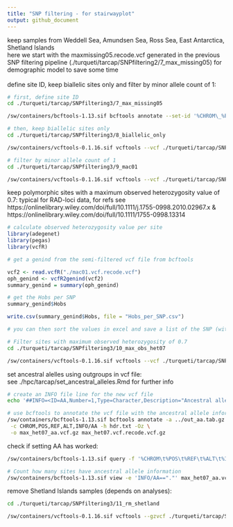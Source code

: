 ```yaml
---
title: "SNP filtering - for stairwayplot"
output: github_document
---
```

keep samples from Weddell Sea, Amundsen Sea, Ross Sea, East Antarctica, Shetland Islands
<br>
here we start with the maxmissing05.recode.vcf generated in the previous SNP filtering pipeline (./turqueti/tarcap/SNPfiltering2/7_max_missing05) for demographic model to save some time  
<br>
define site ID, keep biallelic sites only and filter by minor allele count of 1:
```bash
# first, define site ID
cd ./turqueti/tarcap/SNPfiltering3/7_max_missing05  

/sw/containers/bcftools-1.13.sif bcftools annotate --set-id '%CHROM\_%POS' maxmissing05.recode.vcf > maxmissing05_setID.vcf

# then, keep biallelic sites only
cd ./turqueti/tarcap/SNPfiltering3/8_biallelic_only  

/sw/containers/vcftools-0.1.16.sif vcftools --vcf ./turqueti/tarcap/SNPfiltering3/7_max_missing05/maxmissing05_setID.vcf --min-alleles 2 --max-alleles 2 --out maxmissing05_setID_biallelic --recode --recode-INFO-all

# filter by minor allele count of 1
cd ./turqueti/tarcap/SNPfiltering3/9_mac01  

/sw/containers/vcftools-0.1.16.sif vcftools --vcf ./turqueti/tarcap/SNPfiltering3/8_biallelic_only/maxmissing05_setID_biallelic.recode.vcf --mac 1 --out mac01.vcf --recode --recode-INFO-all
```
keep polymorphic sites with a maximum observed heterozygosity value of 0.7:
typical for RAD-loci data, for refs see https://onlinelibrary.wiley.com/doi/full/10.1111/j.1755-0998.2010.02967.x &
https://onlinelibrary.wiley.com/doi/full/10.1111/1755-0998.13314
```r
# calculate observed heterozygosity value per site
library(adegenet)
library(pegas)
library(vcfR)

# get a genind from the semi-filtered vcf file from bcftools

vcf2 <- read.vcfR("./mac01.vcf.recode.vcf")
oph_genind <- vcfR2genind(vcf2)
summary_genind = summary(oph_genind)

# get the Hobs per SNP 
summary_genind$Hobs 

write.csv(summary_genind$Hobs, file = "Hobs_per_SNP.csv")

# you can then sort the values in excel and save a list of the SNP (with site ID) with >0.7
```
```bash
# Filter sites with maximum observed heterozygosity of 0.7
cd ./turqueti/tarcap/SNPfiltering3/10_max_obs_het07

/sw/containers/vcftools-0.1.16.sif vcftools --vcf ./turqueti/tarcap/SNPfiltering3/9_mac01/mac01.vcf.recode.vcf --exclude site_obs_het_over_07.tsv --out max_het07.vcf --recode --recode-INFO-all
```
set ancestral alelles using outgroups in vcf file:  
see ./hpc/tarcap/set_ancestral_alleles.Rmd for further info
```bash
# create an INFO file line for the new vcf file
echo '##INFO=<ID=AA,Number=1,Type=Character,Description="Ancestral allele">' > hdr.txt

# use bcftools to annotate the vcf file with the ancestral allele information
/sw/containers/bcftools-1.13.sif bcftools annotate -a ../out_aa.tab.gz \
 -c CHROM,POS,REF,ALT,INFO/AA -h hdr.txt -Oz \
 -o max_het07_aa.vcf.gz max_het07.vcf.recode.vcf.gz
```
check if setting AA has worked:
```bash
/sw/containers/bcftools-1.13.sif query -f '%CHROM\t%POS\t%REF\t%ALT\t%INFO/AA\n' max_het07_aa.vcf.gz | less

# Count how many sites have ancestral allele information
/sw/containers/bcftools-1.13.sif view -e 'INFO/AA=="."' max_het07_aa.vcf.gz -H | wc -l   
```
remove Shetland Islands samples (depends on analyses):
```bash
cd ./turqueti/tarcap/SNPfiltering3/11_rm_shetland

/sw/containers/vcftools-0.1.16.sif vcftools --gzvcf ./turqueti/tarcap/SNPfiltering3/10_max_obs_het07/max_het07_aa.vcf.gz --remove shetland_tur.tsv --out rmshetland_aa --recode --recode-INFO-all
```